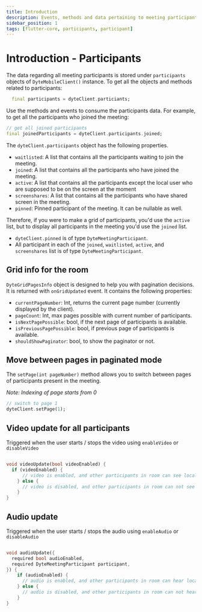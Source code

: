 ```yaml
---
title: Introduction
description: Events, methods and data pertaining to meeting participants.
sidebar_position: 1
tags: [flutter-core, participants, participant]
---
```


# Introduction - Participants

The data regarding all meeting participants is stored under `participants`
objects of `DyteMobileClient()` instance. To get all the objects and methods
related to participants:

```dart
  final participants = dyteClient.particiants;
```

Use the methods and events to consume the participants data. For example, to get
all the participants who joined the meeting:

```dart
// get all joined participants
final joinedParticipants = dyteClient.participants.joined;
```

The `dyteClient.participants` object has the following properties.

- `waitlisted`: A list that contains all the participants waiting to join the
  meeting.
- `joined`: A list that contains all the participants who have joined the
  meeting.
- `active`: A list that contains all the participants except the local user who
  are supposed to be on the screen at the moment
- `screenshares`: A list that contains all the participants who have shared
  screen in the meeting.
- `pinned`: Pinned participant of the meeting. It can be nullable as well.

Therefore, if you were to make a grid of participants, you'd use the `active`
list, but to display all participants in the meeting you'd use the `joined`
list.

- `dyteClient.pinned` is of type `DyteMeetingParticipant`.
- All participant in each of the `joined`, `waitlisted`, `active`, and
  `screenshares` list is of type `DyteMeetingParticipant`.

## Grid info for the room

`DyteGridPagesInfo` object is designed to help you with pagination decisions. It
is returned with `onGridUpdated` event. It contains the following properties:

- `currentPageNumber`: Int, returns the current page number (currently displayed
  by the client).
- `pageCount`: Int, max pages possible with current number of participants.
- `isNextPagePossible`: bool, if the next page of participants is available.
- `isPreviousPagePossible`: bool, if previous page of participants is available.
- `shouldShowPaginator`: bool, to show the paginator or not.

## Move between pages in paginated mode

The `setPage(int pageNumber)` method allows you to switch between pages of
participants present in the meeting.

_Note: Indexing of page starts from 0_

```dart
// switch to page 1
dyteClient.setPage(1);
```

## Video update for all participants

Triggered when the user starts / stops the video using `enableVideo` or
`disableVideo`

```dart

void videoUpdate(bool videoEnabled) {
  if (videoEnabled) {
      // video is enabled, and other participants in room can see local user
    } else {
      // video is disabled, and other participants in room can not see local user.
    }
}

```

## Audio update

Triggered when the user starts / stops the audio using `enableAudio` or
`disableAudio`

```dart

void audioUpdate({
  required bool audioEnabled,
  required DyteMeetingParticipant participant,
}) {
    if (audioEnabled) {
      // audio is enabled, and other participants in room can hear local user
    } else {
      // audio is disabled, and other participants in room can not hear local user.
    }
}

```
